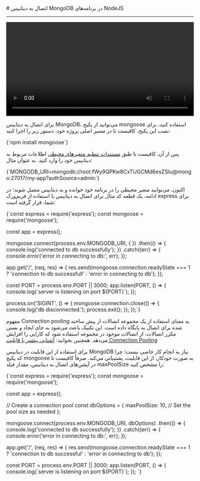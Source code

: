 

<Layout>
<Head>
<title>مستندات اتصال به دیتابیس MongoDB در NodeJS - لیارا</title>
</Head>
# اتصال به دیتابیس MongoDB در برنامه‌های NodeJS
<hr className="mb-2" />
<video
    src="https://files.liara.ir/liara/nodejs/nodejs-mongodb.mp4"
    controls="controls"
    className="block w-full"
    width="100%"
></video>
<br />


برای اتصال به دیتابیس MongoDB، می‌توانید از پکیج <Important>mongoose</Important> استفاده کنید، برای نصب این پکیج، کافیست تا در مسیر اصلی پروژه خود، دستور زیر را اجرا کنید:
<div className="h-2" />
<div dir='ltr'>
    <Highlight className="bash">
        {`npm install mongoose`}
    </Highlight>
</div>
<div className="h-2" />

پس از آن، کافیست تا طبق <a href="../../../details/envs" className="text-[#2196f3] ">مستندات تنظیم متغیرهای محیطی</a> اطلاعات مربوط به دیتابیس خود را وارد کنید. به عنوان مثال:

<div className="h-2" />
<div dir='ltr'>
    <Highlight className="bash">
        {`MONGODB_URI=mongodb://root:fWy9QPKw8CxTUGCMd6esZSlu@mongo:27017/my-app?authSource=admin`}
    </Highlight>
</div>
<div className="h-2" />

اکنون، می‌توانید متغیر محیطی را در برنامه خود خوانده و به دیتابیس متصل شوید؛ در ادامه، یک قطعه کد مثال برای
اتصال به دیتابیس با استفاده از فریم‌ورک <Important>express</Important> برای شما، قرار گرفته است:

<div className="h-2" />
<div dir='ltr'>
    <Highlight className="js">
        {`const express = require('express');
const mongoose = require('mongoose');

const app = express();

mongoose.connect(process.env.MONGODB_URI, {
})
.then(() => {
  console.log('connected to db successfully');
})
.catch((err) => {
  console.error('error in connecting to db:', err);
});


app.get('/', (req, res) => {
  res.send(mongoose.connection.readyState === 1 ? 'connection to db successfull' : 'error in connecting to db');
});

const PORT = process.env.PORT || 3000;
app.listen(PORT, () => {
  console.log(\`server is listening on port \${PORT}\`);
});

process.on('SIGINT', () => {
  mongoose.connection.close(() => {
    console.log('db disconnected.');
    process.exit();
  });
});`}
    </Highlight>
</div>

<Section id="connection-pooling" title="استفاده از Connection Pooling" />

مفهوم Connection pooling به معنای استفاده از یک مجموعه اتصالات از پیش ساخته شده برای اتصال به پایگاه داده است. این تکنیک باعث می‌شود به جای ایجاد و بستن مکرر اتصالات، از اتصالات موجود در مجموعه استفاده شود که کارایی را افزایش می‌دهد.
<Alert variant='success'>همچنین بخوانید: <a className="text-[#2196f3] " href="../../../../dbaas/details/connection-pool">آشنایی بیشتر با قابلیت Connection Pooling</a></Alert>

برای استفاده از این قابلیت در دیتابیس MongoDB نیاز به انجام کار خاصی نیست؛ چرا که پکیج <Important>mongoose</Important> به صورت خودکار، از این قابلیت، پشتیبانی می‌کند. صرفاً کافیست تا در آپشن‌های اتصال به دیتابیس، مقدار فیلد <Important>maxPoolSize</Important> را مشخص کنید:
<div className="h-2" />
<div dir='ltr'>
    <Highlight className="js">
        {`const express = require('express');
const mongoose = require('mongoose');

const app = express();

// Create a connection pool
const dbOptions = {
  maxPoolSize: 10, // Set the pool size as needed
};

mongoose.connect(process.env.MONGODB_URI, dbOptions)
  .then(() => {
    console.log('connected to db successfully');
  })
  .catch((err) => {
    console.error('error in connecting to db:', err);
  });

app.get('/', (req, res) => {
  res.send(mongoose.connection.readyState === 1 ? 'connection to db successful' : 'error in connecting to db');
});

const PORT = process.env.PORT || 3000;
app.listen(PORT, () => {
  console.log(\`server is listening on port \${PORT}\`);
});
`}
    </Highlight>
</div>

</Layout>